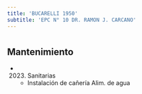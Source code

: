 ```yaml
---
title: 'BUCARELLI 1950'
subtitle: 'EPC N° 10 DR. RAMON J. CARCANO'
---
```


#


## Mantenimiento

*  (2023) Sanitarias 
    + Instalación de cañería Alim. de agua



